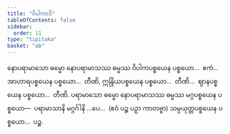```yaml
---
title: "ဝိပါကာဒိ"
tableOfContents: false
sidebar:
  order: 11
type: "tipitaka"
basket: "ab"
---
```



<DynamicBreadcrumb />

<Division number="33">

<Paragraph number="2183">
နောပရာမာသော ဓမ္မော နောပရာမာသဿ ဓမ္မဿ ဝိပါကပစ္စယေန ပစ္စယော…  ဧကံ…  အာဟာရပစ္စယေန ပစ္စယော…  တီဏိ, ဣန္ဒြိယပစ္စယေန ပစ္စယော…  တီဏိ…  ဈာနပစ္စယေန ပစ္စယော…  တီဏိ.
</Paragraph>

<Paragraph number="2184">
ပရာမာသော ဓမ္မော နောပရာမာသဿ ဓမ္မဿ မဂ္ဂပစ္စယေန ပစ္စယော—  ပရာမာသာနိ မဂ္ဂင်္ဂါနိ …ပေ…  (ဧဝံ ပဉ္စ ပဉှာ ကာတဗ္ဗာ) သမ္ပယုတ္တပစ္စယေန ပစ္စယော…  ပဉ္စ.
</Paragraph>
</Division>
